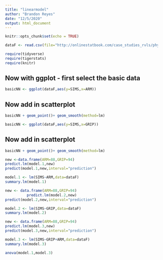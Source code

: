 ```yaml
---
title: "linearmodel"
author: "Brandon Reyes"
date: "12/5/2020"
output: html_document
---
```


```r
knitr::opts_chunk$set(echo = TRUE)
```

```r
dataF <- read.csv(file="http://onlinestatbook.com/case_studies_rvls/physical_strength/data.txt",sep="",header=TRUE)
```

```r
require(tidyverse)
require(tigerstats)
require(knitr)
```



## Now with ggplot - first select the basic data

```r
basicNN <- ggplot(dataF,aes(y=SIMS,x=ARM))
```
## Now add in scatterplot

```r
basicNN + geom_point()+ geom_smooth(method=lm)
```
  
 
```r
basicNN <- ggplot(dataF,aes(y=SIMS,x=GRIP))
```
## Now add in scatterplot

```r
basicNN + geom_point()+ geom_smooth(method=lm)
```

```r
new <-data.frame(ARM=88,GRIP=94)
predict.lm(model.1,new)
predict(model.1,new,interval="prediction")
```

```r
model.1 <- lm(SIMS~ARM,data=dataF)
summary.lm(model.1)
```

```r
new <- data.frame(ARM=88,GRIP=94)
          predict.lm(model.2,new)
predict(model.2,new,interval="prediction")
```
```r
model.2 <- lm(SIMS~GRIP,data=dataF)
summary.lm(model.2)
``` 

```r
new <- data.frame(ARM=88,GRIP=94)
predict.lm(model.3,new)
predict(model.3,new,interval="prediction")
```

```r
model.3 <- lm(SIMS~GRIP+ARM,data=dataF)
summary.lm(model.3)
``` 

```r
anova(model.1,model.3)
```